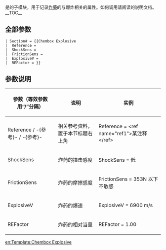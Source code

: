 <includeonly>{{esoteric}}</includeonly>
{{Documentation subpage}}
 
{{tl|Chembox Explosive}}是{{tl|Chembox}}的子模块，用于记录[[炸藥]]的与爆炸相关的属性。如何调用请阅读{{tl|Chembox}}的说明文档。
__TOC__ 
== 全部参数 ==
<pre>
| Section# = {{Chembox Explosive
|  Reference = 
|  ShockSens = 
|  FrictionSens = 
|  ExplosiveV = 
|  REFactor = }}
</pre>

== 参数说明 ==
{| style="border-collapse:collapse; width:100%; border-style:solid; border-width:1px; empty-cells:show;" border="1"
|- style="background-color:#b3b7ff;"
! 参数（等效参数用“/”分隔） || 说明 || 实例
|-
| Reference / -{參考}- / -{参考}- || 相关参考资料，置于本节标题右上角 || <nowiki>Reference = <ref name="ref1">某注释</ref></nowiki>
|-
| ShockSens || 炸药的撞击感度 || ShockSens = 低
|-
| FrictionSens || 炸药的摩擦感度 || FrictionSens = 353N 以下不敏感
|-
| ExplosiveV || 炸药的爆速 || ExplosiveV = 6900 m/s
|-
| REFactor || 炸药的相对当量 || REFactor = 1.00
|}
<includeonly>
<!-- 本行下加入模板的分类 -->
[[Category:使用了分析程序的模板|{{PAGENAME}}]]
[[Category:化学信息框模板|{{PAGENAME}}]]
<!-- 本行下加入模板的跨语言链接 -->
[[en:Template:Chembox Explosive]]
</includeonly>